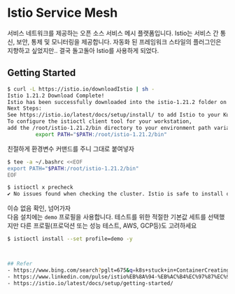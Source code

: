 # Istio Service Mesh
서비스 네트워크를 제공하는 오픈 소스 서비스 메시 플랫폼입니다. Istio는 서비스 간 통신, 보안, 통제 및 모니터링을 제공합니다.
자동화 된 프레임워크 스타일의 플러그인은 지향하고 싶었지만.. 결국 돌고돌아 Istio를 사용하게 되었다.  

## Getting Started 
```bash
$ curl -L https://istio.io/downloadIstio | sh -
Istio 1.21.2 Download Complete!
Istio has been successfully downloaded into the istio-1.21.2 folder on your system.
Next Steps:
See https://istio.io/latest/docs/setup/install/ to add Istio to your Kubernetes cluster.
To configure the istioctl client tool for your workstation,
add the /root/istio-1.21.2/bin directory to your environment path variable with:
         export PATH="$PATH:/root/istio-1.21.2/bin"
```

친절하게 환경변수 커맨드를 주니 그대로 붙여넣자
```bash
$ tee -a ~/.bashrc <<EOF
export PATH="$PATH:/root/istio-1.21.2/bin"
EOF

$ istioctl x precheck 
✔ No issues found when checking the cluster. Istio is safe to install or upgrade!
```
이슈 없음 확인, 넘어가자  
다음 설치에는 `demo` 프로필을 사용합니다. 테스트를 위한 적절한 기본값 세트를 선택했지만 다른 프로필(프로덕션 또는 성능 테스트, AWS, GCP등)도 고려하세요
```bash
$ istioctl install --set profile=demo -y



## Refer 
- https://www.bing.com/search?pglt=675&q=k8s+stuck+in+ContainerCreating&cvid=77f39de1f63147d9abf5613a428f4fb5&gs_lcrp=EgZjaHJvbWUyBggAEEUYOTIGCAEQABhAMgYIAhAAGEAyBggDEAAYQDIGCAQQABhAMgYIBRAAGEAyBggGEAAYQDIGCAcQABhAMgYICBAAGEDSAQg2MDQ4ajBqMagCALACAA&FORM=ANNTA1&PC=U531
- https://www.linkedin.com/pulse/istio%EB%8A%94-%EB%AC%B4%EC%97%87%EC%9D%B4%EA%B3%A0-%EC%99%9C-%EC%A4%91%EC%9A%94%ED%95%A0%EA%B9%8C-sean-lee/
- https://istio.io/latest/docs/setup/getting-started/